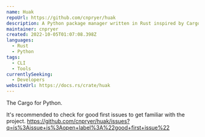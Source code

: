```yaml
---
name: Huak
repoUrl: https://github.com/cnpryer/huak
description: A Python package manager written in Rust inspired by Cargo.
maintainer: cnpryer
created: 2022-10-05T01:07:08.398Z
languages:
  - Rust
  - Python
tags:
  - CLI
  - Tools
currentlySeeking:
  - Developers
websiteUrl: https://docs.rs/crate/huak
---
```


<Overview>

The Cargo for Python.

</Overview>

<Contributing>

It's recommended to check for good first issues to get familiar with the project. https://github.com/cnpryer/huak/issues?q=is%3Aissue+is%3Aopen+label%3A%22good+first+issue%22

</Contributing>
